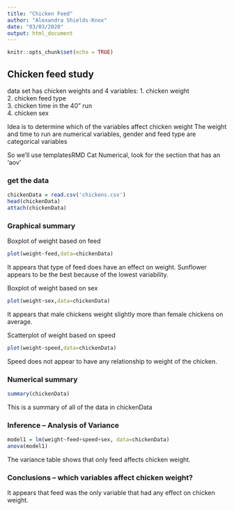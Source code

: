 ```yaml
---
title: "Chicken Feed"
author: "Alexandra Shields-Knox"
date: "03/03/2020"
output: html_document
---
```


```r
knitr::opts_chunk$set(echo = TRUE)

```

##  Chicken feed study  

data set has chicken weights and 4 variables:
  1.  chicken weight  
  2.  chicken feed type  
  3.  chicken time in the 40" run  
  4.  chicken sex   

Idea is to determine which of the variables affect chicken weight 
The weight and time to run are numerical variables, gender and feed type are categorical variables

So we'll use templatesRMD Cat Numerical, look for the section that has an 'aov'

<!-- This question is like a bunch of t-tests, but instead of doing the t-test a bunch of times we use ANOVA to do all the comparisons at once!  !-->

### get the data

```r
chickenData = read.csv('chickens.csv')
head(chickenData)
attach(chickenData)
```

### Graphical summary

<!-- plot chicken weight against each of the three explanatory variables.  Weight against a categorial varable is a boxplot, weight against a numerical variable is a scatter plot !-->

Boxplot of weight based on feed

```r
plot(weight~feed,data=chickenData)
```

It appears that type of feed does have an effect on weight. Sunflower appears to be the best because of the lowest variability.





Boxplot of weight based on sex

```r
plot(weight~sex,data=chickenData)
```

It appears that male chickens weight slightly more than female chickens on average.



Scatterplot of weight based on speed

```r
plot(weight~speed,data=chickenData)
```

Speed does not appear to have any relationship to weight of the chicken.


### Numerical summary

```r
summary(chickenData)
```

This is a summary of all of the data in chickenData

### Inference -- Analysis of Variance

```r
model1 = lm(weight~feed+speed+sex, data=chickenData)
anova(model1)
```

The variance table shows that only feed affects chicken weight.

###  Conclusions  -- which variables affect chicken weight?

It appears that feed was the only variable that had any effect on chicken weight.

